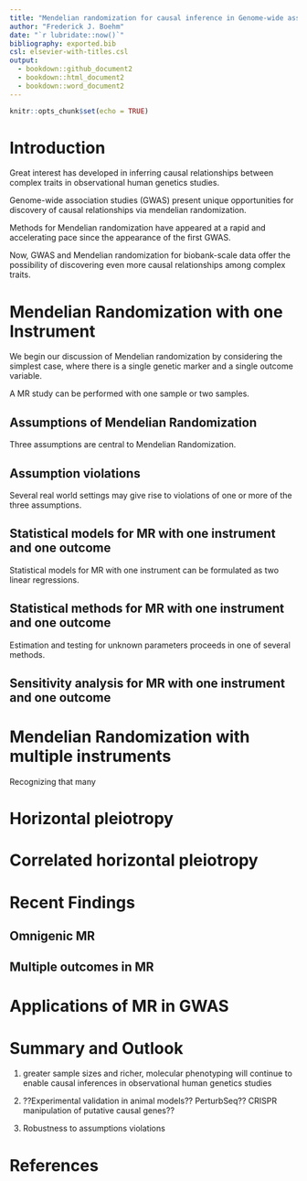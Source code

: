 ```yaml
---
title: "Mendelian randomization for causal inference in Genome-wide association studies"
author: "Frederick J. Boehm"
date: "`r lubridate::now()`"
bibliography: exported.bib
csl: elsevier-with-titles.csl
output: 
  - bookdown::github_document2
  - bookdown::html_document2
  - bookdown::word_document2
---
```


```r
knitr::opts_chunk$set(echo = TRUE)
```

# Introduction

Great interest has developed in inferring causal relationships between complex 
traits in observational human genetics studies. 

Genome-wide association studies (GWAS) present unique opportunities for 
discovery of causal relationships via mendelian randomization.

Methods for Mendelian randomization have appeared at a rapid and accelerating pace since the 
appearance of the first GWAS. 

Now, GWAS and Mendelian randomization for biobank-scale data offer the possibility
of discovering even more causal relationships among complex traits.




# Mendelian Randomization with one Instrument

We begin our discussion of Mendelian randomization by considering the simplest case, where there is a single genetic marker and a single outcome variable.

A MR study can be performed with one sample or two samples.









## Assumptions of Mendelian Randomization

Three assumptions are central to Mendelian Randomization.




## Assumption violations

Several real world settings may give rise to violations of one or more of the three assumptions.


## Statistical models for MR with one instrument and one outcome

Statistical models for MR with one instrument can be formulated as two linear regressions. 




## Statistical methods for MR with one instrument and one outcome

Estimation and testing for unknown parameters proceeds in one of several methods.

## Sensitivity analysis for MR with one instrument and one outcome




# Mendelian Randomization with multiple instruments

Recognizing that many 


# Horizontal pleiotropy


# Correlated horizontal pleiotropy

# Recent Findings

## Omnigenic MR


## Multiple outcomes in MR


# Applications of MR in GWAS 














# Summary and Outlook

1. greater sample sizes and richer, molecular phenotyping will continue to enable 
causal inferences in observational human genetics studies

1. ??Experimental validation in animal models?? PerturbSeq?? CRISPR manipulation of putative causal genes??


1. Robustness to assumptions violations





# References

